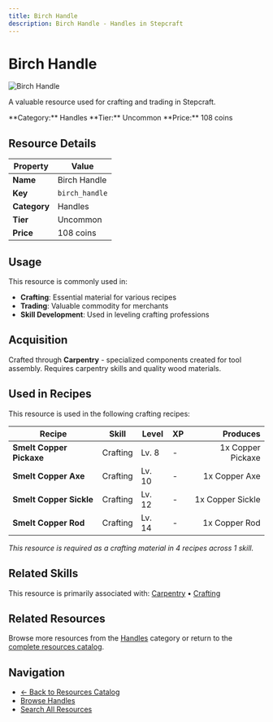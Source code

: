 ```yaml
---
title: Birch Handle
description: Birch Handle - Handles in Stepcraft
---
```


# Birch Handle

<div className="flex items-start gap-6 mb-8">
  <div className="flex-shrink-0">
    <img src="/assets/resources/carpentry/birch_handle.png" alt="Birch Handle" className="w-24 h-24 border rounded-lg" />
  </div>
  <div className="flex-1">
    <div className="space-y-2">
      <p className="text-lg text-muted-foreground">A valuable resource used for crafting and trading in Stepcraft.</p>
      <div className="flex flex-wrap gap-4 text-sm">
        <span className="px-2 py-1 bg-blue-100 dark:bg-blue-900 rounded-md">
          **Category:** Handles
        </span>
        <span className="px-2 py-1 bg-green-100 dark:bg-green-900 rounded-md">
          **Tier:** Uncommon
        </span>
        <span className="px-2 py-1 bg-green-100 dark:bg-green-900 rounded-md">
          **Price:** 108 coins
        </span>
      </div>
    </div>
  </div>
</div>

## Resource Details

| Property | Value |
|----------|-------|
| **Name** | Birch Handle |
| **Key** | `birch_handle` |
| **Category** | Handles |
| **Tier** | Uncommon |
| **Price** | 108 coins |


## Usage

This resource is commonly used in:

- **Crafting**: Essential material for various recipes
- **Trading**: Valuable commodity for merchants
- **Skill Development**: Used in leveling crafting professions


## Acquisition

Crafted through **Carpentry** - specialized components created for tool assembly. Requires carpentry skills and quality wood materials.


## Used in Recipes

This resource is used in the following crafting recipes:

| Recipe | Skill | Level | XP | Produces |
|--------|-------|-------|----|---------:|
| **Smelt Copper Pickaxe** | Crafting | Lv. 8 | - | 1x Copper Pickaxe |
| **Smelt Copper Axe** | Crafting | Lv. 10 | - | 1x Copper Axe |
| **Smelt Copper Sickle** | Crafting | Lv. 12 | - | 1x Copper Sickle |
| **Smelt Copper Rod** | Crafting | Lv. 14 | - | 1x Copper Rod |

*This resource is required as a crafting material in 4 recipes across 1 skill.*


## Related Skills

This resource is primarily associated with: [Carpentry](/docs/skills/individual/carpentry) • [Crafting](/docs/skills/individual/crafting)

## Related Resources

Browse more resources from the [Handles](/docs/resources#handles) category or return to the [complete resources catalog](/docs/resources).

## Navigation

- [← Back to Resources Catalog](/docs/resources)
- [Browse Handles](/docs/resources#handles)
- [Search All Resources](/search)
